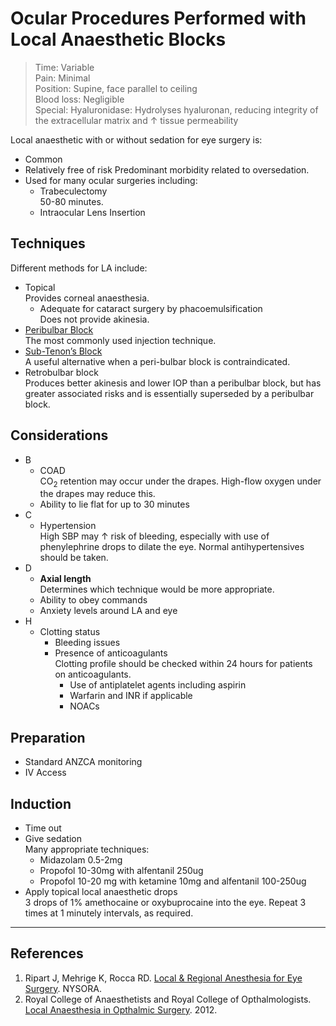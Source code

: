# Ocular Procedures Performed with Local Anaesthetic Blocks

>Time: Variable  <br>
>Pain: Minimal  <br>
>Position: Supine, face parallel to ceiling  <br>
>Blood loss: Negligible  <br>
>Special: Hyaluronidase: Hydrolyses hyaluronan, reducing integrity of the extracellular matrix and ↑ tissue permeability  

Local anaesthetic with or without sedation for eye surgery is:

* Common
* Relatively free of risk
Predominant morbidity related to oversedation.
* Used for many ocular surgeries including:
	* Trabeculectomy  
	50-80 minutes.
	* Intraocular Lens Insertion


## Techniques

Different methods for LA include:

* Topical  
Provides corneal anaesthesia.
	* Adequate for cataract surgery by phacoemulsification  
	Does not provide akinesia.
* [Peribulbar Block](/anaesthesia/regional/peribulbar.md#id)  
The most commonly used injection technique.
* [Sub-Tenon's Block](/anaesthesia/regional/subtenon.md)  
A useful alternative when a peri-bulbar block is contraindicated.
* Retrobulbar block  
Produces better akinesis and lower IOP than a peribulbar block, but has greater associated risks and is essentially superseded by a peribulbar block.


## Considerations

* B
	* COAD  
	CO~2~ retention may occur under the drapes. High-flow oxygen under the drapes may reduce this.
	* Ability to lie flat for up to 30 minutes
* C
	* Hypertension  
	High SBP may ↑ risk of bleeding, especially with use of phenylephrine drops to dilate the eye. Normal antihypertensives should be taken.
* D
	* **Axial length**  
	Determines which technique would be more appropriate.
	* Ability to obey commands
	* Anxiety levels around LA and eye
* H
	* Clotting status
		* Bleeding issues
		* Presence of anticoagulants    
		Clotting profile should be checked within 24 hours for patients on anticoagulants.
			* Use of antiplatelet agents including aspirin
			* Warfarin and INR if applicable
			* NOACs


## Preparation

* Standard ANZCA monitoring
* IV Access

## Induction

* Time out
* Give sedation  
Many appropriate techniques:
	* Midazolam 0.5-2mg
	* Propofol 10-30mg with alfentanil 250ug
	* Propofol 10-20 mg with ketamine 10mg and alfentanil 100-250ug
* Apply topical local anaesthetic drops  
3 drops of 1% amethocaine or oxybuprocaine into the eye. Repeat 3 times at 1 minutely intervals, as required.


---

## References

1. Ripart J, Mehrige K, Rocca RD. [Local & Regional Anesthesia for Eye Surgery](https://www.nysora.com/local-regional-anesthesia-for-eye-surgery). NYSORA.
2. Royal College of Anaesthetists and Royal College of Opthalmologists. [Local Anaesthesia in Opthalmic Surgery](https://www.rcophth.ac.uk/wp-content/uploads/2014/12/2012-SCI-247-Local-Anaesthesia-in-Ophthalmic-Surgery-2012.pdf). 2012.